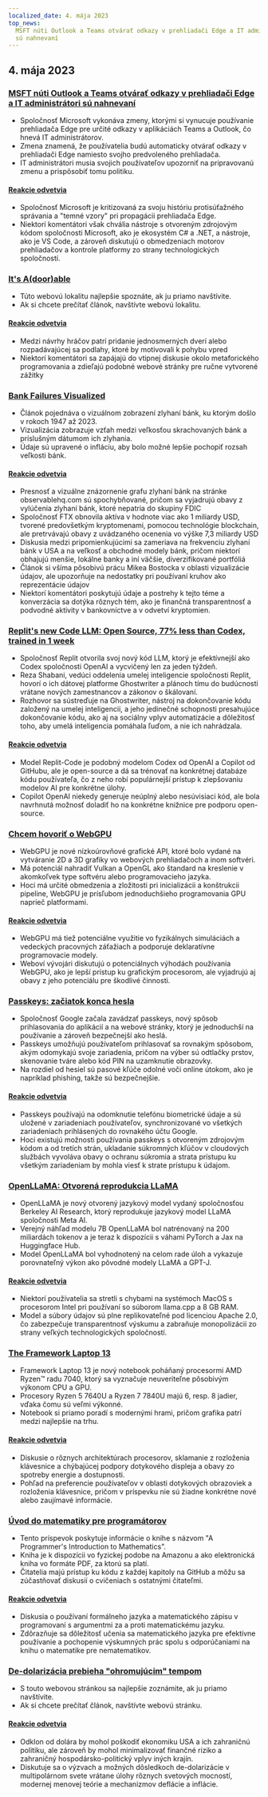 ```yaml
---
localized_date: 4. mája 2023
top_news:
  MSFT núti Outlook a Teams otvárať odkazy v prehliadači Edge a IT administrátori
  sú nahnevaní
---
```




<CallToAction />

<Steps>

## 4. mája 2023

### [MSFT núti Outlook a Teams otvárať odkazy v prehliadači Edge a IT administrátori sú nahnevaní](https://www.theverge.com/2023/5/3/23709297/microsoft-edge-force-outlook-teams-web-links-open)

- Spoločnosť Microsoft vykonáva zmeny, ktorými si vynucuje používanie prehliadača Edge pre určité odkazy v aplikáciách Teams a Outlook, čo hnevá IT administrátorov.
- Zmena znamená, že používatelia budú automaticky otvárať odkazy v prehliadači Edge namiesto svojho predvoleného prehliadača.
- IT administrátori musia svojich používateľov upozorniť na pripravovanú zmenu a prispôsobiť tomu politiku.

#### [Reakcie odvetvia](http://news.ycombinator.com/item?id=35800158)

- Spoločnosť Microsoft je kritizovaná za svoju históriu protisúťažného správania a "temné vzory" pri propagácii prehliadača Edge.
- Niektorí komentátori však chvália nástroje s otvoreným zdrojovým kódom spoločnosti Microsoft, ako je ekosystém C# a .NET, a nástroje, ako je VS Code, a zároveň diskutujú o obmedzeniach motorov prehliadačov a kontrole platformy zo strany technologických spoločností.

### [It's A(door)able](https://ncase.me/door/)

- Túto webovú lokalitu najlepšie spoznáte, ak ju priamo navštívite.
- Ak si chcete prečítať článok, navštívte webovú lokalitu.

#### [Reakcie odvetvia](http://news.ycombinator.com/item?id=35800492)

- Medzi návrhy hráčov patrí pridanie jednosmerných dverí alebo rozpadávajúcej sa podlahy, ktoré by motivovali k pohybu vpred
- Niektorí komentátori sa zapájajú do vtipnej diskusie okolo metaforického programovania a zdieľajú podobné webové stránky pre ručne vytvorené zážitky

### [Bank Failures Visualized](https://observablehq.com/@mbostock/bank-failures)

- Článok pojednáva o vizuálnom zobrazení zlyhaní bánk, ku ktorým došlo v rokoch 1947 až 2023.
- Vizualizácia zobrazuje vzťah medzi veľkosťou skrachovaných bánk a príslušným dátumom ich zlyhania.
- Údaje sú upravené o infláciu, aby bolo možné lepšie pochopiť rozsah veľkosti bánk.

#### [Reakcie odvetvia](http://news.ycombinator.com/item?id=35795975)

- Presnosť a vizuálne znázornenie grafu zlyhaní bánk na stránke observablehq.com sú spochybňované, pričom sa vyjadrujú obavy z vylúčenia zlyhaní bánk, ktoré nepatria do skupiny FDIC
- Spoločnosť FTX obnovila aktíva v hodnote viac ako 1 miliardy USD, tvorené predovšetkým kryptomenami, pomocou technológie blockchain, ale pretrvávajú obavy z uvádzaného ocenenia vo výške 7,3 miliardy USD
- Diskusia medzi pripomienkujúcimi sa zameriava na frekvenciu zlyhaní bánk v USA a na veľkosť a obchodné modely bánk, pričom niektorí obhajujú menšie, lokálne banky a iní väčšie, diverzifikované portfóliá
- Článok si všíma pôsobivú prácu Mikea Bostocka v oblasti vizualizácie údajov, ale upozorňuje na nedostatky pri používaní kruhov ako reprezentácie údajov
- Niektorí komentátori poskytujú údaje a postrehy k tejto téme a konverzácia sa dotýka rôznych tém, ako je finančná transparentnosť a podvodné aktivity v bankovníctve a v odvetví kryptomien.

### [Replit's new Code LLM: Open Source, 77% less than Codex, trained in 1 week](https://www.latent.space/p/reza-shabani#details)

- Spoločnosť Replit otvorila svoj nový kód LLM, ktorý je efektívnejší ako Codex spoločnosti OpenAI a vycvičený len za jeden týždeň.
- Reza Shabani, vedúci oddelenia umelej inteligencie spoločnosti Replit, hovorí o ich dátovej platforme Ghostwriter a plánoch tímu do budúcnosti vrátane nových zamestnancov a zákonov o škálovaní.
- Rozhovor sa sústreďuje na Ghostwriter, nástroj na dokončovanie kódu založený na umelej inteligencii, a jeho jedinečné schopnosti presahujúce dokončovanie kódu, ako aj na sociálny vplyv automatizácie a dôležitosť toho, aby umelá inteligencia pomáhala ľuďom, a nie ich nahrádzala.

#### [Reakcie odvetvia](http://news.ycombinator.com/item?id=35803435)

- Model Replit-Code je podobný modelom Codex od OpenAI a Copilot od GitHubu, ale je open-source a dá sa trénovať na konkrétnej databáze kódu používateľa, čo z neho robí populárnejší prístup k zlepšovaniu modelov AI pre konkrétne úlohy.
- Copilot OpenAI niekedy generuje neúplný alebo nesúvisiaci kód, ale bola navrhnutá možnosť doladiť ho na konkrétne knižnice pre podporu open-source.

### [Chcem hovoriť o WebGPU](https://cohost.org/mcc/post/1406157-i-want-to-talk-about-webgpu)

- WebGPU je nové nízkoúrovňové grafické API, ktoré bolo vydané na vytváranie 2D a 3D grafiky vo webových prehliadačoch a inom softvéri.
- Má potenciál nahradiť Vulkan a OpenGL ako štandard na kreslenie v akomkoľvek type softvéru alebo programovacieho jazyka.
- Hoci má určité obmedzenia a zložitosti pri inicializácii a konštrukcii pipeline, WebGPU je prísľubom jednoduchšieho programovania GPU naprieč platformami.

#### [Reakcie odvetvia](http://news.ycombinator.com/item?id=35800988)

- WebGPU má tiež potenciálne využitie vo fyzikálnych simuláciách a vedeckých pracovných záťažiach a podporuje deklaratívne programovacie modely.
- Weboví vývojári diskutujú o potenciálnych výhodách používania WebGPU, ako je lepší prístup ku grafickým procesorom, ale vyjadrujú aj obavy z jeho potenciálu pre škodlivé činnosti.

### [Passkeys: začiatok konca hesla](https://blog.google/technology/safety-security/the-beginning-of-the-end-of-the-password/)

- Spoločnosť Google začala zavádzať passkeys, nový spôsob prihlasovania do aplikácií a na webové stránky, ktorý je jednoduchší na používanie a zároveň bezpečnejší ako heslá.
- Passkeys umožňujú používateľom prihlasovať sa rovnakým spôsobom, akým odomykajú svoje zariadenia, pričom na výber sú odtlačky prstov, skenovanie tváre alebo kód PIN na uzamknutie obrazovky.
- Na rozdiel od hesiel sú pasové kľúče odolné voči online útokom, ako je napríklad phishing, takže sú bezpečnejšie.

#### [Reakcie odvetvia](http://news.ycombinator.com/item?id=35801392)

- Passkeys používajú na odomknutie telefónu biometrické údaje a sú uložené v zariadeniach používateľov, synchronizované vo všetkých zariadeniach prihlásených do rovnakého účtu Google.
- Hoci existujú možnosti používania passkeys s otvoreným zdrojovým kódom a od tretích strán, ukladanie súkromných kľúčov v cloudových službách vyvoláva obavy o ochranu súkromia a strata prístupu ku všetkým zariadeniam by mohla viesť k strate prístupu k údajom.

### [OpenLLaMA: Otvorená reprodukcia LLaMA](https://github.com/openlm-research/open_llama)

- OpenLLaMA je nový otvorený jazykový model vydaný spoločnosťou Berkeley AI Research, ktorý reprodukuje jazykový model LLaMA spoločnosti Meta AI.
- Verejný náhľad modelu 7B OpenLLaMA bol natrénovaný na 200 miliardách tokenov a je teraz k dispozícii s váhami PyTorch a Jax na Huggingface Hub.
- Model OpenLLaMA bol vyhodnotený na celom rade úloh a vykazuje porovnateľný výkon ako pôvodné modely LLaMA a GPT-J.

#### [Reakcie odvetvia](http://news.ycombinator.com/item?id=35798888)

- Niektorí používatelia sa stretli s chybami na systémoch MacOS s procesorom Intel pri používaní so súborom llama.cpp a 8 GB RAM.
- Model a súbory údajov sú plne replikovateľné pod licenciou Apache 2.0, čo zabezpečuje transparentnosť výskumu a zabraňuje monopolizácii zo strany veľkých technologických spoločností.

### [The Framework Laptop 13](https://frame.work/blog/announcing-the-framework-laptop-13-powered-by-amd-ryzen)

- Framework Laptop 13 je nový notebook poháňaný procesormi AMD Ryzen™ radu 7040, ktorý sa vyznačuje neuveriteľne pôsobivým výkonom CPU a GPU.
- Procesory Ryzen 5 7640U a Ryzen 7 7840U majú 6, resp. 8 jadier, vďaka čomu sú veľmi výkonné.
- Notebook si priamo poradí s modernými hrami, pričom grafika patrí medzi najlepšie na trhu.

#### [Reakcie odvetvia](http://news.ycombinator.com/item?id=35802210)

- Diskusie o rôznych architektúrach procesorov, sklamanie z rozloženia klávesnice a chýbajúcej podpory dotykového displeja a obavy zo spotreby energie a dostupnosti.
- Pohľad na preferencie používateľov v oblasti dotykových obrazoviek a rozloženia klávesnice, pričom v príspevku nie sú žiadne konkrétne nové alebo zaujímavé informácie.

### [Úvod do matematiky pre programátorov](https://pimbook.org)

- Tento príspevok poskytuje informácie o knihe s názvom "A Programmer's Introduction to Mathematics".
- Kniha je k dispozícii vo fyzickej podobe na Amazonu a ako elektronická kniha vo formáte PDF, za ktorú sa platí.
- Čitatelia majú prístup ku kódu z každej kapitoly na GitHub a môžu sa zúčastňovať diskusií o cvičeniach s ostatnými čitateľmi.

#### [Reakcie odvetvia](http://news.ycombinator.com/item?id=35800136)

- Diskusia o používaní formálneho jazyka a matematického zápisu v programovaní s argumentmi za a proti matematickému jazyku.
- Zdôrazňuje sa dôležitosť učenia sa matematického jazyka pre efektívne používanie a pochopenie výskumných prác spolu s odporúčaniami na knihu o matematike pre nematematikov.

### [De-dolarizácia prebieha "ohromujúcim" tempom](https://www.bloomberg.com/news/articles/2023-04-18/de-dollarization-is-happening-at-a-stunning-pace-jen-says)

- S touto webovou stránkou sa najlepšie zoznámite, ak ju priamo navštívite.
- Ak si chcete prečítať článok, navštívte webovú stránku.

#### [Reakcie odvetvia](http://news.ycombinator.com/item?id=35796915)

- Odklon od dolára by mohol poškodiť ekonomiku USA a ich zahraničnú politiku, ale zároveň by mohol minimalizovať finančné riziko a zahraničný hospodársko-politický vplyv iných krajín.
- Diskutuje sa o výzvach a možných dôsledkoch de-dolarizácie v multipolárnom svete vrátane úlohy rôznych svetových mocností, modernej menovej teórie a mechanizmov deflácie a inflácie.

</Steps>

